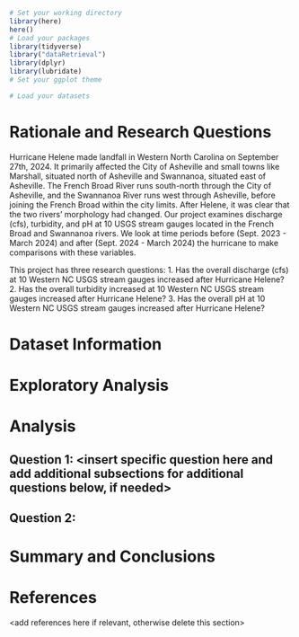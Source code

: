 \newpage
\tableofcontents 
\newpage
\listoftables 
\newpage
\listoffigures 
\newpage

```r
# Set your working directory
library(here)
here()
# Load your packages
library(tidyverse)
library("dataRetrieval")
library(dplyr)
library(lubridate)
# Set your ggplot theme

# Load your datasets

```


# Rationale and Research Questions
Hurricane Helene made landfall in Western North Carolina on September 27th, 2024. It primarily affected the City of Asheville and small towns like Marshall, situated north of Asheville and Swannanoa, situated east of Asheville. The French Broad River runs south-north through the City of Asheville, and the Swannanoa River runs west through Asheville, before joining the French Broad within the city limits. After Helene, it was clear that the two rivers' morphology had changed. Our project examines discharge (cfs), turbidity, and pH at 10 USGS stream gauges located in the French Broad and Swannanoa rivers. We look at time periods before (Sept. 2023 - March 2024) and after (Sept. 2024 - March 2024) the hurricane to make comparisons with these variables.

This project has three research questions:
1. Has the overall discharge (cfs) at 10 Western NC USGS stream gauges increased after Hurricane Helene?
2. Has the overall turbidity increased at 10 Western NC USGS stream gauges increased after Hurricane Helene?
3. Has the overall pH at 10 Western NC USGS stream gauges increased after Hurricane Helene?

\newpage

# Dataset Information



\newpage

# Exploratory Analysis 



\newpage

# Analysis



## Question 1: <insert specific question here and add additional subsections for additional questions below, if needed>

## Question 2: 




\newpage

# Summary and Conclusions


\newpage

# References
<add references here if relevant, otherwise delete this section> 
